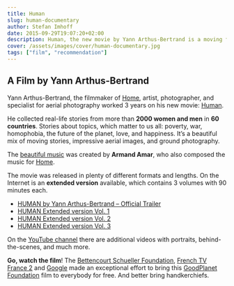 ```yaml
---
title: Human
slug: human-documentary
author: Stefan Imhoff
date: 2015-09-29T19:07:20+02:00
description: Human, the new movie by Yann Arthus-Bertrand is a moving film made of real-life stories from more than 2000 women and men in 60 countries mixed with stunning aerial photography and ground photography.
cover: /assets/images/cover/human-documentary.jpg
tags: ["film", "recommendation"]
---
```


## A Film by Yann Arthus-Bertrand

Yann Arthus-Bertrand, the filmmaker of [Home](https://youtu.be/jqxENMKaeCU), artist, photographer, and specialist for aerial photography worked 3 years on his new movie: [Human](http://www.human-themovie.org/).

He collected real-life stories from more than **2000 women and men** in **60 countries**. Stories about topics, which matter to us all: poverty, war, homophobia, the future of the planet, love, and happiness. It’s a beautiful mix of moving stories, impressive aerial images, and ground photography.

The [beautiful music](https://open.spotify.com/album/3c3Rjr62DwuQdyUW2P3aZm) was created by **Armand Amar**, who also composed the music for [Home](https://open.spotify.com/album/6xqTKyFLFSdGTzhK75wSRQ).

The movie was released in plenty of different formats and lengths. On the Internet is an **extended version** available, which contains 3 volumes with 90 minutes each.

- [HUMAN by Yann Arthus-Bertrand – Official Trailer](https://youtu.be/0-Retnj3TsA)
- [HUMAN Extended version Vol. 1](https://youtu.be/vdb4XGVTHkE)
- [HUMAN Extended version Vol. 2](https://youtu.be/ShttAt5xtto)
- [HUMAN Extended version Vol. 3](https://youtu.be/w0653vsLSqE)

On the [YouTube channel](https://www.youtube.com/channel/UCJy4nUo1D4R3hlcP8XCLX9Q) there are additional videos with portraits, behind-the-scenes, and much more.

**Go, watch the film**! The [Bettencourt Schueller Foundation](https://www.fondationbs.org), [French TV France 2](https://www.france.tv/france-2) and [Google](http://www.google.com/) made an exceptional effort to bring this [GoodPlanet Foundation](https://www.goodplanet.org/) film to everybody for free. And better bring handkerchiefs.
